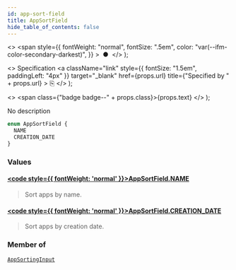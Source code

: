 ```yaml
---
id: app-sort-field
title: AppSortField
hide_table_of_contents: false
---
```


  <>
    <span
      style={{
        fontWeight: "normal",
        fontSize: ".5em",
        color: "var(--ifm-color-secondary-darkest)",
      }}
    >
      &nbsp;●&nbsp;
    </span>
  </>
);

  <>
    Specification
    <a
      className="link"
      style={{ fontSize: "1.5em", paddingLeft: "4px" }}
      target="\_blank"
      href={props.url}
      title={"Specified by " + props.url}
    >
      ⎘
    </a>
  </>
);

  <>
    <span class={"badge badge--" + props.class}>{props.text}</span>
  </>
);

No description

```graphql
enum AppSortField {
  NAME
  CREATION_DATE
}
```

### Values

#### [<code style={{ fontWeight: 'normal' }}>AppSortField.<b>NAME</b></code>](#)

> Sort apps by name.

#### [<code style={{ fontWeight: 'normal' }}>AppSortField.<b>CREATION_DATE</b></code>](#)

> Sort apps by creation date.

### Member of

[`AppSortingInput`](../../../developer/api-reference/inputs/app-sorting-input) <Badge class="secondary" text="input"/>
